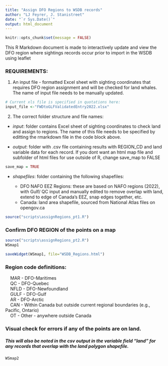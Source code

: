 ```yaml
---
title: "Assign DFO Regions to WSDB records"
author: "LJ Feyrer, J. Stanistreet"
date: "`r Sys.Date()`"
output: html_document
---
```


```r
knitr::opts_chunk$set(message = FALSE)
```

This R Markdown document is made to interactively update and view the DFO region where sightings records occur prior to import in the WSDB using leaflet 

### REQUIREMENTS:

1. An input file - formatted Excel sheet with sighting coordinates that requires DFO region assignment and will be checked for land whales. The name of input file needs to be manually updated. 

```r

# Current xls file is specified in quotations here:
input_file <-"FWDtoGLFValidatedEntry2022.xlsx"

```
2. The correct folder structure and file names:
  - *input*: folder contains Excel sheet of sighting coordinates to check land and assign to regions. The name of this file needs to be specified by editting the rmarkdown file in the code block above. 

  - *output*: folder with .csv file containing results with REGION_CD and land variable data for each record. If you dont want an html map file and subfolder of html files for use outside of R, change save_map to FALSE
  
```r
save_map = TRUE
```

  - *shapefiles*: folder containing the following shapefiles:
  
      - DFO NAFO EEZ Regions: these are based on NAFO regions (2022), with Gulf/ QC 
        input and manually edited to remove overlap with land, extend to edge of Canada's EEZ, snap edges together, etc.
      - Canada: land area shapefile, sourced from National Atlas files on opengov.ca

```r
source("scripts\assignRegions_pt1.R")
```

### Confirm DFO REGION of the points on a map

```r
source("scripts\assignRegions_pt2.R")
WSmap1

saveWidget(WSmap1, file="WSDB_Regions.html")

```

### Region code definitions:

|     MAR - DFO-Maritimes 
|     QC - DFO-Quebec 
|     NFLD - DFO-Newfoundland 
|     GULF - DFO-Gulf 
|     AR - DFO-Arctic 
|     CAN - Within Canada but outside current regional boundaries (e.g., Pacific, Ontario)
|     OT - Other - anywhere outside Canada


### Visual check for errors if any of the points are on land. 
##### This will also be noted in the csv output in the variable field "land" for any records that overlap with the land polygon shapefile.

```r
WSmap2
```

